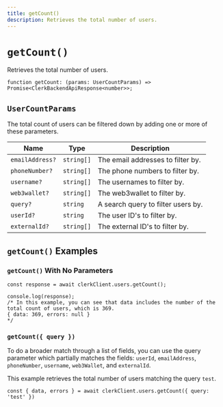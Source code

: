 ```yaml
---
title: getCount()
description: Retrieves the total number of users.
---
```


# `getCount()`

Retrieves the total number of users.

```tsx
function getCount: (params: UserCountParams) => Promise<ClerkBackendApiResponse<number>>;
```

## `UserCountParams`

The total count of users can be filtered down by adding one or more of these parameters.

| Name | Type | Description |
| --- | --- | --- |
| `emailAddress?` | `string[]` | The email addresses to filter by. |
| `phoneNumber?` | `string[]` | The phone numbers to filter by. |
| `username?` | `string[]` | The usernames to filter by. |
| `web3wallet?` | `string[]` | The web3wallet to filter by. |
| `query?` | `string` | A search query to filter users by. |
| `userId?` | `string` | The user ID's to filter by. |
| `externalId?` | `string[]` | The external ID's to filter by. |

## `getCount()` Examples

### `getCount()` With No Parameters

```tsx
const response = await clerkClient.users.getCount();

console.log(response);
/* In this example, you can see that data includes the number of the total count of users, which is 369.
{ data: 369, errors: null }
*/
```

### `getCount({ query })`

To do a broader match through a list of fields, you can use the query parameter which partially matches the fields: `userId`, `emailAddress`, `phoneNumber`, `username`, `web3Wallet`, and `externalId`.

This example retrieves the total number of users matching the query `test`.

```tsx
const { data, errors } = await clerkClient.users.getCount({ query: 'test' })
```